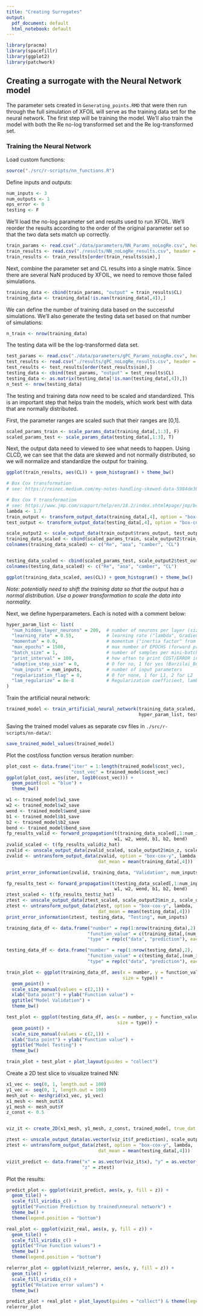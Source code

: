 ```yaml
---
title: "Creating Surrogates"
output:
  pdf_document: default
  html_notebook: default
---
```


```r
library(pracma)
library(spacefillr)
library(ggplot2)
library(patchwork)
```

## Creating a surrogate with the Neural Network model

The parameter sets created in `Generating_points.RMD` that were then run through the full simulation of XFOIL will serve as the training data set for the neural network. The first step will be training the model. We'll also train the model with both the Re no-log transformed set and the Re log-transformed set.

### Training the Neural Network

Load custom functions: 

```r
source("./src/r-scripts/nn_functions.R")
```

Define inputs and outputs: 

```r
num_inputs <- 3
num_outputs <- 1
eps_error <- 0
testing <- F
```

We'll load the no-log parameter set and results used to run XFOIL. We'll reorder the results according to the order of the original parameter set so that the two data sets match up correctly. 

```r
train_params <- read.csv("./data/parameters/NN_Params_noLogRe.csv", header = F)
train_results <- read.csv("./results/NN_noLogRe_results.csv", header = T)
train_results <- train_results[order(train_results$sim),]
```


Next, combine the parameter set and CL results into a single matrix. Since there are several NaN produced by XFOIL, we need to remove those failed simulations. 

```r
training_data <- cbind(train_params, "output" = train_results$CL)
training_data <- training_data[!is.nan(training_data[,4]),]
```

We can define the number of training data based on the successful simulations. We'll also generate the testing data set based on that number of simulations:

```r
n_train <- nrow(training_data)
```

The testing data will be the log-transformed data set. 

```r
test_params <- read.csv("./data/parameters/gPC_Params_noLogRe.csv", header = F)
test_results <- read.csv("./results/gPC_noLogRe_results.csv", header = T)
test_results <- test_results[order(test_results$sim),]
testing_data <- cbind(test_params, "output" = test_results$CL)
testing_data <- as.matrix(testing_data[!is.nan(testing_data[,4]),])
n_test <- nrow(testing_data)
```

The testing and training data now need to be scaled and standardized. This is an important step that helps train the models, which work best with data that are normally distributed. 

First, the parameter ranges are scaled such that their ranges are [0,1].

```r
scaled_params_train <- scale_params_data(training_data[,1:3], F)
scaled_params_test <- scale_params_data(testing_data[,1:3], T)
```

Next, the output data need to viewed to see what needs to happen. Using CLCD, we can see that the data are skewed and not normally distributed, so we will normalize and standardize the output for training. 

```r
ggplot(train_results, aes(CL)) + geom_histogram() + theme_bw()
```

```r
# Box Cox transformation 
# see: https://reinec.medium.com/my-notes-handling-skewed-data-5984de303725

# Box Cox Y transformation
# see: https://www.jmp.com/support/help/en/18.2/index.shtml#page/jmp/boxcox-y-transformation.shtml 
lambda <- 1.7
train_output <- transform_output_data(training_data[,4], option = "box-cox-y", lambda)
test_output <- transform_output_data(testing_data[,4], option = "box-cox-y", lambda)

scale_output2 <- scale_output_data(train_output$trans_output, test_output$trans_output)
training_data_scaled <- cbind(scaled_params_train, scale_output2$train_output)
colnames(training_data_scaled) <- c("Re", "aoa", "camber", "CL")


testing_data_scaled <- cbind(scaled_params_test, scale_output2$test_output)
colnames(testing_data_scaled) <- c("Re", "aoa", "camber", "CL")
```

```r
ggplot(training_data_scaled, aes(CL)) + geom_histogram() + theme_bw()
```

*Note: potentially need to shift the training data so that the output has a normal distribution. Use a power transformation to scale the data into normality. * 

Next, we define hyperparameters. Each is noted with a comment below: 

```r
hyper_param_list <- list(
  "num_hidden_layer_neurons" = 200,  # number of neurons per layer (size of hidden layer)
  "learning_rate" = 0.55,            # learning rate ("lambda", Gradient Descent Step-size)
  "momentum" = 0.0,                  # momentum ("inertia factor" from previous Gradient Descent Step)
  "max_epochs" = 1500,               # max number of EPOCHS (forward prop + back prop in training through ALL Training Data)
  "batch_size" = 1,                  # number of samples per mini-batch in Stochastic Gradient Descent
  "print_interval" = 100,            # how often to print COST/ERROR info to screen during training
  "adaptive_step_size" = 0,          # 0 for no, 1 for yes (Barzilai_Borwein step)
  "num_inputs" = num_inputs,         # number of input parameters
  "regularization_flag" = 0,         # 0 for none, 1 for L1, 2 for L2
  "lam_regularize" = 8e-8            # Regularization coefficient, lambda
)

```

Train the artificial neural network: 

```r
trained_model <- train_artificial_neural_network(training_data_scaled, testing_data_scaled,
                                                 hyper_param_list, testing)
```

Saving the trained model values as separate csv files in `./src/r-scripts/nn-data/`: 

```r
save_trained_model_values(trained_model)
```

Plot the cost/loss function versus iteration number: 

```r
plot_cost <- data.frame("iter" = 1:length(trained_model$cost_vec), 
                        "cost_vec" = trained_model$cost_vec)
ggplot(plot_cost, aes(iter, log10(cost_vec))) + 
  geom_point(col = "blue") + 
  theme_bw()
```

```r
w1 <- trained_model$w1_save
w2 <- trained_model$w2_save
wend <- trained_model$wend_save
b1 <- trained_model$b1_save
b2 <- trained_model$b2_save
bend <- trained_model$bend_save
fp_results_valid <- forward_propagation(t(training_data_scaled[,1:num_inputs]), 
                                        w1, w2, wend, b1, b2, bend)
zvalid_scaled <- t(fp_results_valid$z_hat)
zvalid <- unscale_output_data(zvalid_scaled, scale_output2$min_z, scale_output2$max_z)
zvalid <- untransform_output_data(zvalid, option = "box-cox-y", lambda, 
                                  dat_mean = mean(training_data[,4]))

print_error_information(zvalid, training_data, "Validation", num_inputs)
```

```r
fp_results_test <- forward_propagation(t(testing_data_scaled[,1:num_inputs]), 
                                        w1, w2, wend, b1, b2, bend)
ztest_scaled <- t(fp_results_test$z_hat)
ztest <- unscale_output_data(ztest_scaled, scale_output2$min_z, scale_output2$max_z)
ztest <- untransform_output_data(ztest, option = "box-cox-y", lambda, 
                                  dat_mean = mean(testing_data[,4]))
print_error_information(ztest, testing_data, "Testing", num_inputs)
```

```r
training_data_df <- data.frame("number" = rep(1:nrow(training_data),2), 
                              "function_value" = c(training_data[,(num_inputs+1)], zvalid), 
                              "type" = rep(c("data", "prediction"), each = nrow(training_data)))

testing_data_df <- data.frame("number" = rep(1:nrow(testing_data),2), 
                              "function_value" = c(testing_data[,(num_inputs+1)], ztest), 
                              "type" = rep(c("data", "prediction"), each = nrow(testing_data)))

train_plot <- ggplot(training_data_df, aes(x = number, y = function_value, color = type,
                                           size = type)) + 
  geom_point() + 
  scale_size_manual(values = c(2,1)) +
  xlab("Data point") + ylab("Function value") +
  ggtitle("Model Validation") +
  theme_bw()

test_plot <- ggplot(testing_data_df, aes(x = number, y = function_value, color = type,
                                         size = type)) + 
  geom_point() + 
  scale_size_manual(values = c(2,1)) +
  xlab("Data point") + ylab("Function value") +
  ggtitle("Model Testing") +
  theme_bw()

train_plot + test_plot + plot_layout(guides = "collect")
```

Create a 2D test slice to visualize trained NN: 

```r
x1_vec <- seq(0, 1, length.out = 100)
y1_vec <- seq(0, 1, length.out = 100)
mesh_out <- meshgrid(x1_vec, y1_vec)
x1_mesh <- mesh_out$X
y1_mesh <- mesh_out$Y
z_const <- 0.5


viz_it <- create_2D(x1_mesh, y1_mesh, z_const, trained_model, true_dat = F)

ztest <- unscale_output_data(as.vector(viz_it$f_prediction), scale_output2$min_z, scale_output2$max_z)
ztest <- untransform_output_data(ztest, option = "box-cox-y", lambda, 
                                  dat_mean = mean(testing_data[,4]))

vizit_predict <- data.frame("x" = as.vector(viz_it$x), "y" = as.vector(viz_it$y), 
                            "z" = ztest)

```

Plot the results: 

```r
predict_plot <- ggplot(vizit_predict, aes(x, y, fill = z)) + 
  geom_tile() + 
  scale_fill_viridis_c() + 
  ggtitle("Function Prediction by trained\nneural network") + 
  theme_bw() + 
  theme(legend.position = "bottom")

real_plot <- ggplot(vizit_real, aes(x, y, fill = z)) + 
  geom_tile() + 
  scale_fill_viridis_c() + 
  ggtitle("True Function values") + 
  theme_bw() + 
  theme(legend.position = "bottom")

relerror_plot <- ggplot(vizit_relerror, aes(x, y, fill = z)) + 
  geom_tile() + 
  scale_fill_viridis_c() + 
  ggtitle("Relative error values") + 
  theme_bw() 

predict_plot + real_plot + plot_layout(guides = "collect") & theme(legend.position = "bottom")
relerror_plot 
```